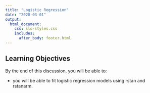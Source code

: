 ```yaml
---
title: "Logistic Regression"
date: "2020-03-01"
output: 
  html_document:
    css: slo-styles.css 
    includes:
      after_body: footer.html
---
```


## Learning Objectives

By the end of this discussion, you will be able to:

- you will be able to fit logistic regression models using rstan and rstanarm.


<br>
<br>
<br>